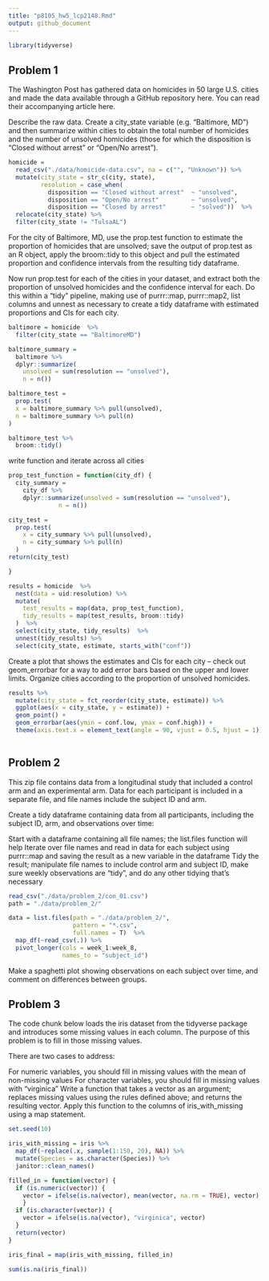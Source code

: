 ```yaml
---
title: "p8105_hw5_lcp2148.Rmd"
output: github_document
---
```


```r
library(tidyverse)
```

## Problem 1

The Washington Post has gathered data on homicides in 50 large U.S. cities and made the data available through a GitHub repository here. You can read their accompanying article here.

Describe the raw data. Create a city_state variable (e.g. “Baltimore, MD”) and then summarize within cities to obtain the total number of homicides and the number of unsolved homicides (those for which the disposition is “Closed without arrest” or “Open/No arrest”).


```r

homicide = 
  read_csv("./data/homicide-data.csv", na = c("", "Unknown")) %>%
  mutate(city_state = str_c(city, state), 
         resolution = case_when(
           disposition == "Closed without arrest"  ~ "unsolved", 
           disposition == "Open/No arrest"         ~ "unsolved", 
           disposition == "Closed by arrest"       ~ "solved"))  %>%
  relocate(city_state) %>%
  filter(city_state != "TulsaAL")

```


For the city of Baltimore, MD, use the prop.test function to estimate the proportion of homicides that are unsolved; save the output of prop.test as an R object, apply the broom::tidy to this object and pull the estimated proportion and confidence intervals from the resulting tidy dataframe.

Now run prop.test for each of the cities in your dataset, and extract both the proportion of unsolved homicides and the confidence interval for each. Do this within a “tidy” pipeline, making use of purrr::map, purrr::map2, list columns and unnest as necessary to create a tidy dataframe with estimated proportions and CIs for each city.


```r

baltimore = homicide  %>%
  filter(city_state == "BaltimoreMD")

baltimore_summary = 
  baltimore %>%
  dplyr::summarize(
    unsolved = sum(resolution == "unsolved"), 
    n = n())

baltimore_test =
  prop.test(
  x = baltimore_summary %>% pull(unsolved), 
  n = baltimore_summary %>% pull(n)
)

baltimore_test %>%
  broom::tidy()

```

write function and iterate across all cities


```r

prop_test_function = function(city_df) {
  city_summary = 
    city_df %>%
    dplyr::summarize(unsolved = sum(resolution == "unsolved"),
              n = n())

city_test = 
  prop.test(
    x = city_summary %>% pull(unsolved), 
    n = city_summary %>% pull(n)
  )
return(city_test)

}

results = homicide  %>%
  nest(data = uid:resolution) %>%
  mutate(
    test_results = map(data, prop_test_function), 
    tidy_results = map(test_results, broom::tidy)
  )  %>%
  select(city_state, tidy_results)  %>%
  unnest(tidy_results) %>%
  select(city_state, estimate, starts_with("conf")) 

```


Create a plot that shows the estimates and CIs for each city – check out geom_errorbar for a way to add error bars based on the upper and lower limits. Organize cities according to the proportion of unsolved homicides.



```r

results %>% 
  mutate(city_state = fct_reorder(city_state, estimate)) %>% 
  ggplot(aes(x = city_state, y = estimate)) +
  geom_point() +
  geom_errorbar(aes(ymin = conf.low, ymax = conf.high)) +
  theme(axis.text.x = element_text(angle = 90, vjust = 0.5, hjust = 1))
  

```



## Problem 2

This zip file contains data from a longitudinal study that included a control arm and an experimental arm. Data for each participant is included in a separate file, and file names include the subject ID and arm.

Create a tidy dataframe containing data from all participants, including the subject ID, arm, and observations over time:

Start with a dataframe containing all file names; the list.files function will help
Iterate over file names and read in data for each subject using purrr::map and saving the result as a new variable in the dataframe
Tidy the result; manipulate file names to include control arm and subject ID, make sure weekly observations are “tidy”, and do any other tidying that’s necessary

```r
read_csv("./data/problem_2/con_01.csv") 
path = "./data/problem_2/"

data = list.files(path = "./data/problem_2/", 
                  pattern = "*.csv",
                  full.names = T)  %>% 
  map_df(~read_csv(.)) %>% 
  pivot_longer(cols = week_1:week_8, 
               names_to = "subject_id")

```


Make a spaghetti plot showing observations on each subject over time, and comment on differences between groups.

## Problem 3

The code chunk below loads the iris dataset from the tidyverse package and introduces some missing values in each column. The purpose of this problem is to fill in those missing values.

There are two cases to address:

For numeric variables, you should fill in missing values with the mean of non-missing values
For character variables, you should fill in missing values with "virginica"
Write a function that takes a vector as an argument; replaces missing values using the rules defined above; and returns the resulting vector. Apply this function to the columns of iris_with_missing using a map statement.



```r

set.seed(10)

iris_with_missing = iris %>%
  map_df(~replace(.x, sample(1:150, 20), NA)) %>%
  mutate(Species = as.character(Species)) %>% 
  janitor::clean_names()

filled_in = function(vector) {
  if (is.numeric(vector)) {
    vector = ifelse(is.na(vector), mean(vector, na.rm = TRUE), vector)
    }
  if (is.character(vector)) {
    vector = ifelse(is.na(vector), "virginica", vector)
  }
  return(vector)
}

iris_final = map(iris_with_missing, filled_in) 

sum(is.na(iris_final))

```




